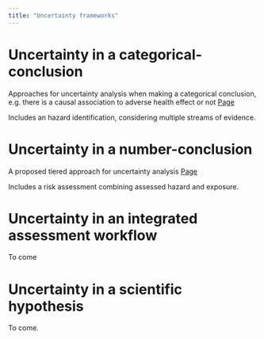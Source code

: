 ```yaml
---
title: "Uncertainty frameworks"
---
```


# Uncertainty in a **categorical-conclusion**

Approaches for uncertainty analysis when making a categorical conclusion, e.g. there is a causal association to adverse health effect or not
[Page](uncertainty_fact.qmd)

Includes an hazard identification, considering multiple streams of evidence. 

# Uncertainty in a **number-conclusion**

A proposed tiered approach for uncertainty analysis [Page](uncertainty_number.qmd)

Includes a risk assessment combining assessed hazard and exposure. 

# Uncertainty in an integrated assessment workflow

To come

# Uncertainty in a **scientific hypothesis**

To come. 
